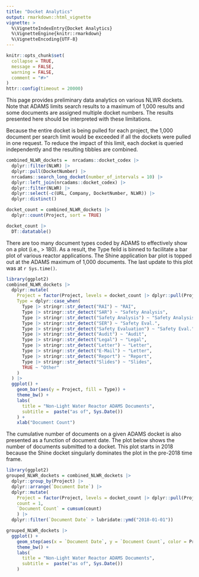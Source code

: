```yaml
---
title: "Docket Analytics"
output: rmarkdown::html_vignette
vignette: >
  %\VignetteIndexEntry{Docket Analytics}
  %\VignetteEngine{knitr::rmarkdown}
  %\VignetteEncoding{UTF-8}
---
```


```r
knitr::opts_chunk$set(
  collapse = TRUE,
  message = FALSE,
  warning = FALSE,
  comment = "#>"
)
httr::config(timeout = 20000) 
```


This page provides preliminary data analytics on various NLWR dockets. 
Note that ADAMS limits search results to a maximum of 1,000 results and some 
documents are assigned multiple docket numbers.
The results presented here should be interpreted with these limitations.


Because the entire docket is being pulled for each project, the 1,000 document
per search limit would be exceeded if all the dockets were pulled in one request. 
To reduce the impact of this limit, each docket is queried independently and the 
resulting tibbles are combined.

```r
combined_NLWR_dockets =  nrcadams::docket_codex |>
  dplyr::filter(NLWR) |>
  dplyr::pull(DocketNumber) |>
  nrcadams::search_long_docket(number_of_intervals = 10) |>
  dplyr::left_join(nrcadams::docket_codex) |>
  dplyr::filter(NLWR) |>
  dplyr::select(-c(URL, Company, DocketNumber, NLWR)) |>
  dplyr::distinct()

docket_count = combined_NLWR_dockets |>
  dplyr::count(Project, sort = TRUE)

docket_count |>
  DT::datatable()
```

There are too many document types coded by ADAMS to effectively show on a plot 
(i.e., > 180).
As a result, the Type feild is binned to facilitate a bar plot of various 
reactor applications. 
The Shine application bar plot is topped out at the ADAMS maximum of 1,000 
documents.
The last update to this plot was at `r Sys.time()`.

```r
library(ggplot2)
combined_NLWR_dockets |>
  dplyr::mutate(
    Project = factor(Project, levels = docket_count |> dplyr::pull(Project)),
    Type = dplyr::case_when(
      Type |> stringr::str_detect("RAI") ~ "RAI",
      Type |> stringr::str_detect("SAR") ~ "Safety Analysis",
      Type |> stringr::str_detect("Safety Analysis") ~ "Safety Analysis",
      Type |> stringr::str_detect("SER") ~ "Safety Eval.",
      Type |> stringr::str_detect("Safety Evaluation") ~ "Safety Eval.",
      Type |> stringr::str_detect("Audit") ~ "Audit",
      Type |> stringr::str_detect("Legal") ~ "Legal",
      Type |> stringr::str_detect("Letter") ~ "Letter",
      Type |> stringr::str_detect("E-Mail") ~ "Letter",
      Type |> stringr::str_detect("Report") ~ "Report",
      Type |> stringr::str_detect("Slides") ~ "Slides",
      TRUE ~ "Other"
    )
  ) |>
  ggplot() +
    geom_bar(aes(y = Project, fill = Type)) +
    theme_bw() +
    labs(
      title = "Non-Light Water Reactor ADAMS Documents",
      subtitle =  paste("as of", Sys.Date())
    ) +
    xlab("Document Count")
```

The cumulative number of documents on a given ADAMS docket is also presented
as a function of document date. 
The plot below shows the number of documents submitted to a docket. This 
plot starts in 2018 because the Shine docket singularly dominates the plot in 
the pre-2018 time frame. 


```r
library(ggplot2)
grouped_NLWR_dockets = combined_NLWR_dockets |>
  dplyr::group_by(Project) |>
  dplyr::arrange(`Document Date`) |>
  dplyr::mutate(
    Project = factor(Project, levels = docket_count |> dplyr::pull(Project)),
    count = 1,
    `Document Count` = cumsum(count)
    ) |>
  dplyr::filter(`Document Date` > lubridate::ymd("2018-01-01"))

grouped_NLWR_dockets |>
  ggplot() +
    geom_step(aes(x = `Document Date`, y = `Document Count`, color = Project)) +
    theme_bw() +
    labs(
      title = "Non-Light Water Reactor ADAMS Documents",
      subtitle =  paste("as of", Sys.Date())
    )

```
